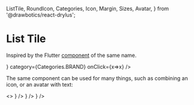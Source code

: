   ListTile,
  RoundIcon,
  Categories,
  Icon,
  Margin,
  Sizes,
  Avatar,
} from '@drawbotics/react-drylus';



# List Tile
Inspired by the Flutter [component](https://api.flutter.dev/flutter/material/ListTile-class.html) of the same name.


<Playground component={ListTile}>
  <ListTile
    title="Hello"
    subtitle="Im the subtitle"
    leading={<RoundIcon name="check" size={50} />}
    category={Categories.BRAND}
    onClick={x=>x} />
</Playground>


The same component can be used for many things, such as combining an icon, or an avatar with text:

<Playground>
  <>
    <Margin size={{ bottom: Sizes.EXTRA_SMALL }}>
      <ListTile title="Destructive action" leading={<Icon name="x" category={Categories.DANGER} />} />
    </Margin>
    <Margin size={{ bottom: Sizes.EXTRA_LARGE }}>
      <ListTile title="Success action" leading={<Icon name="check" category={Categories.SUCCESS} />} />
    </Margin>
    <ListTile title="Mr Man Boy" leading={<Avatar text="mb" category={Categories.SUCCESS} />} />
  </>
</Playground>
